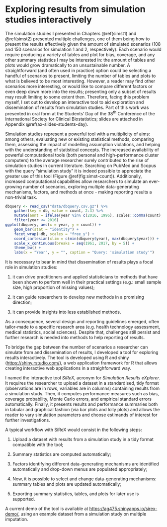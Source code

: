 # Exploring results from simulation studies interactively {#sirex}

The simulation studies I presented in Chapters \@ref(simst1) and \@ref(simst2) presented multiple challenges, one of them being how to present the results effectively given the amount of simulated scenarios (108 and 150 scenarios for simulation 1 and 2, respectively). Each scenario would require producing a variety of tables and plot for bias, coverage, and any other summary statistics I may be interested in: the amount of tables and plots would grow dramatically to an unsustainable number. A straightforward (and often used in practice) option could be selecting a handful of scenarios to present, limiting the number of tables and plots to what is believed to be most interesting. However, a reader may find other scenarios more interesting, or would like to compare different factors or even deep down more into the results; presenting only a subset of results may result limiting to some extent then. Therefore, facing this problem myself, I set out to develop an interactive tool to aid exploration and dissemination of results from simulation studies. Part of this work was presented in oral form at the Students' Day of the 38^th^ Conference of the International Society for Clinical Biostatistics; slides are attached in Appendix \@ref(ax-slides-students-day).

Simulation studies represent a powerful tool with a multiplicity of aims: among others, evaluating new or existing statistical methods, comparing them, assessing the impact of modelling assumption violations, and helping with the understanding of statistical concepts. The increased availability of powerful computational tools (both personal and high-performance cluster computers) to the average researcher surely contributed to the rise of simulation studies in current literature. Searching on PubMed and Scopus with the query "simulation study" it is indeed possible to appreciate the greater use of this tool (Figure \@ref(fig:simst-count)). Additionally, increased computational capabilities allow researchers to simulate an ever-growing number of scenarios, exploring multiple data-generating mechanisms, factors, and methods at once - making reporting results a non-trivial task.

```r
dbquery <- read_csv("data/dbquery.csv.gz") %>%
	gather(key = db, value = count, 2:3) %>%
	mutate(annt = ifelse(year %in% c(2016, 1996), scales::comma(count), "")) %>%
	filter(year <= 2016)
ggplot(dbquery, aes(x = year, y = count)) +
	geom_bar(stat = "identity") +
	facet_wrap(~db, scales = "free_y") +
	coord_cartesian(xlim = c(min(dbquery$year), max(dbquery$year))) +
	scale_x_continuous(breaks = seq(1961, 2017, by = 5)) +
	theme_bw() +
	labs(x = "Year", y = "", caption = "Query: 'simulation study'")
```

It is necessary to bear in mind that dissemination of results plays a focal role in simulation studies:

1. it can drive practitioners and applied statisticians to methods that have been shown to perform well in their practical settings (e.g.: small sample size, high proportion of missing values);

2. it can guide researchers to develop new methods in a promising direction;

3. it can provide insights into less established methods.

As a consequence, several design and reporting guidelines emerged, often tailor-made to a specific research area (e.g. health technology assessment, medical statistics, social sciences). Despite that, challenges still persist and further research is needed into methods to help reporting of results.

To bridge the gap between the number of scenarios a researcher can simulate from and dissemination of results, I developed a tool for exploring results interactively. The tool is developed using R and shiny ([https://shiny.rstudio.com/](https://shiny.rstudio.com/)), a web application framework for R that allows creating interactive web applications in a straighforward way.

I named the interactive tool _SiReX_, acronym for _Simulation Results eXplorer_. It requires the researcher to upload a dataset in a standardised, tidy format (observations are in rows, variables are in columns) containing results from a simulation study. Then, it computes performance measures such as bias, coverage probability, Monte Carlo errors, and empirical standard errors automatically. Finally, it presents results and performance summaries both in tabular and graphical fashion (via bar plots and lolly plots) and allows the reader to vary simulation parameters and choose estimands of interest for further investigations.

A typical workflow with SiReX would consist in the following steps:

1. Upload a dataset with results from a simulation study in a tidy format compatible with the tool;

2. Summary statistics are computed automatically;

3. Factors identifying different data-generating mechanisms are identified automatically and drop-down menus are populated appropriately;

4. Now, it is possible to select and change data-generating mechanisms: summary tables and plots are updated automatically;

5. Exporting summary statistics, tables, and plots for later use is supported.

A current demo of the tool is available at [https://ag475.shinyapps.io/sirex-demo/](https://ag475.shinyapps.io/sirex-demo/), using an example dataset from a simulation study on multiple imputation.
